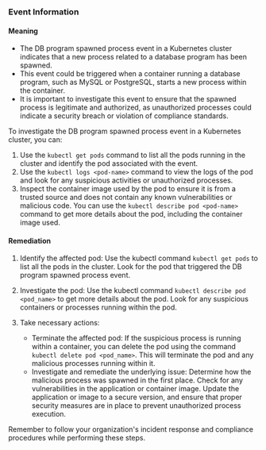 
### Event Information

#### Meaning

- The DB program spawned process event in a Kubernetes cluster indicates that a new process related to a database program has been spawned.
- This event could be triggered when a container running a database program, such as MySQL or PostgreSQL, starts a new process within the container.
- It is important to investigate this event to ensure that the spawned process is legitimate and authorized, as unauthorized processes could indicate a security breach or violation of compliance standards.

To investigate the DB program spawned process event in a Kubernetes cluster, you can:
1. Use the `kubectl get pods` command to list all the pods running in the cluster and identify the pod associated with the event.
2. Use the `kubectl logs <pod-name>` command to view the logs of the pod and look for any suspicious activities or unauthorized processes.
3. Inspect the container image used by the pod to ensure it is from a trusted source and does not contain any known vulnerabilities or malicious code. You can use the `kubectl describe pod <pod-name>` command to get more details about the pod, including the container image used.

#### Remediation

1. Identify the affected pod: Use the kubectl command `kubectl get pods` to list all the pods in the cluster. Look for the pod that triggered the DB program spawned process event.

2. Investigate the pod: Use the kubectl command `kubectl describe pod <pod_name>` to get more details about the pod. Look for any suspicious containers or processes running within the pod.

3. Take necessary actions:
   - Terminate the affected pod: If the suspicious process is running within a container, you can delete the pod using the command `kubectl delete pod <pod_name>`. This will terminate the pod and any malicious processes running within it.
   - Investigate and remediate the underlying issue: Determine how the malicious process was spawned in the first place. Check for any vulnerabilities in the application or container image. Update the application or image to a secure version, and ensure that proper security measures are in place to prevent unauthorized process execution.

Remember to follow your organization's incident response and compliance procedures while performing these steps.


